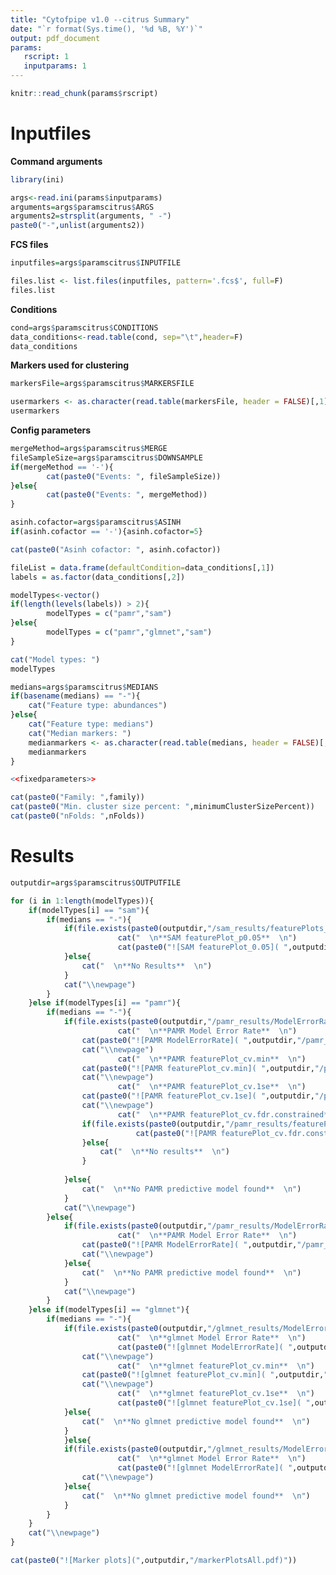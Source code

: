 ```yaml
---
title: "Cytofpipe v1.0 --citrus Summary" 
date: "`r format(Sys.time(), '%d %B, %Y')`" 
output: pdf_document
params:
   rscript: 1
   inputparams: 1
---
```



```r
knitr::read_chunk(params$rscript)
```


# Inputfiles

**Command arguments**
```r

library(ini)

args<-read.ini(params$inputparams)
arguments=args$paramscitrus$ARGS
arguments2=strsplit(arguments, " -")
paste0("-",unlist(arguments2))
```

**FCS files**
```r

inputfiles=args$paramscitrus$INPUTFILE

files.list <- list.files(inputfiles, pattern='.fcs$', full=F)
files.list
```

**Conditions**
```r

cond=args$paramscitrus$CONDITIONS
data_conditions<-read.table(cond, sep="\t",header=F)
data_conditions

```

**Markers used for clustering**
```r

markersFile=args$paramscitrus$MARKERSFILE

usermarkers <- as.character(read.table(markersFile, header = FALSE)[,1])
usermarkers
```

**Config parameters**
```r

mergeMethod=args$paramscitrus$MERGE
fileSampleSize=args$paramscitrus$DOWNSAMPLE
if(mergeMethod == '-'){
        cat(paste0("Events: ", fileSampleSize))
}else{
        cat(paste0("Events: ", mergeMethod))
}

asinh.cofactor=args$paramscitrus$ASINH
if(asinh.cofactor == '-'){asinh.cofactor=5}

cat(paste0("Asinh cofactor: ", asinh.cofactor))

fileList = data.frame(defaultCondition=data_conditions[,1])
labels = as.factor(data_conditions[,2])

modelTypes<-vector()
if(length(levels(labels)) > 2){
        modelTypes = c("pamr","sam")
}else{
        modelTypes = c("pamr","glmnet","sam")
}

cat("Model types: ")
modelTypes

medians=args$paramscitrus$MEDIANS
if(basename(medians) == "-"){
	cat("Feature type: abundances")
}else{
	cat("Feature type: medians")
	cat("Median markers: ")
	medianmarkers <- as.character(read.table(medians, header = FALSE)[,1])
	medianmarkers
}	

<<fixedparameters>>

cat(paste0("Family: ",family))
cat(paste0("Min. cluster size percent: ",minimumClusterSizePercent))
cat(paste0("nFolds: ",nFolds))

```


\newpage

# Results

```r


outputdir=args$paramscitrus$OUTPUTFILE

for (i in 1:length(modelTypes)){
	if(modelTypes[i] == "sam"){
		if(medians == "-"){
			if(file.exists(paste0(outputdir,"/sam_results/featurePlots_fdr_0.05.pdf"))){
	        	        cat("  \n**SAM featurePlot_p0.05**  \n")
	        	        cat(paste0("![SAM featurePlot_0.05]( ",outputdir,"/sam_results/featurePlots_fdr_0.05.pdf)"))
			}else{
				cat("  \n**No Results**  \n")
			}
			cat("\\newpage")
		}
	}else if(modelTypes[i] == "pamr"){
		if(medians == "-"){
			if(file.exists(paste0(outputdir,"/pamr_results/ModelErrorRate.pdf"))){
		                cat("  \n**PAMR Model Error Rate**  \n")
				cat(paste0("![PAMR ModelErrorRate]( ",outputdir,"/pamr_results/ModelErrorRate.pdf)"))
				cat("\\newpage")
		                cat("  \n**PAMR featurePlot_cv.min**  \n")
				cat(paste0("![PAMR featurePlot_cv.min]( ",outputdir,"/pamr_results/featurePlots_cv.min.pdf)"))
				cat("\\newpage")
		                cat("  \n**PAMR featurePlot_cv.1se**  \n")
				cat(paste0("![PAMR featurePlot_cv.1se]( ",outputdir,"/pamr_results/featurePlots_cv.1se.pdf)"))
				cat("\\newpage")
		                cat("  \n**PAMR featurePlot_cv.fdr.constrained**  \n")
				if(file.exists(paste0(outputdir,"/pamr_results/featurePlots_cv.fdr.constrained.pdf"))){
		        	        cat(paste0("![PAMR featurePlot_cv.fdr.constrained]( ",outputdir,"/pamr_results/featurePlots_cv.fdr.constrained.pdf)"))
				}else{
					cat("  \n**No results**  \n")
				}
	
			}else{
				cat("  \n**No PAMR predictive model found**  \n")
			}
			cat("\\newpage")
		}else{
			if(file.exists(paste0(outputdir,"/pamr_results/ModelErrorRate.pdf"))){
		                cat("  \n**PAMR Model Error Rate**  \n")
				cat(paste0("![PAMR ModelErrorRate]( ",outputdir,"/pamr_results/ModelErrorRate.pdf)"))
				cat("\\newpage")
			}else{
				cat("  \n**No PAMR predictive model found**  \n")
			}
			cat("\\newpage")
		}
	}else if(modelTypes[i] == "glmnet"){
		if(medians == "-"){
			if(file.exists(paste0(outputdir,"/glmnet_results/ModelErrorRate.pdf"))){
		                cat("  \n**glmnet Model Error Rate**  \n")
		                cat(paste0("![glmnet ModelErrorRate]( ",outputdir,"/glmnet_results/ModelErrorRate.pdf)"))
				cat("\\newpage")
		                cat("  \n**glmnet featurePlot_cv.min**  \n")
				cat(paste0("![glmnet featurePlot_cv.min]( ",outputdir,"/glmnet_results/featurePlots_cv.min.pdf)"))
				cat("\\newpage")
		                cat("  \n**glmnet featurePlot_cv.1se**  \n")
		                cat(paste0("![glmnet featurePlot_cv.1se]( ",outputdir,"/glmnet_results/featurePlots_cv.1se.pdf)"))
			}else{
				cat("  \n**No glmnet predictive model found**  \n")
			}
        	}else{
			if(file.exists(paste0(outputdir,"/glmnet_results/ModelErrorRate.pdf"))){
		                cat("  \n**glmnet Model Error Rate**  \n")
		                cat(paste0("![glmnet ModelErrorRate]( ",outputdir,"/glmnet_results/ModelErrorRate.pdf)"))
				cat("\\newpage")
			}else{
				cat("  \n**No glmnet predictive model found**  \n")
			}
		}
	}
	cat("\\newpage")
}
```


\newpage


```r

cat(paste0("![Marker plots](",outputdir,"/markerPlotsAll.pdf)"))

```

